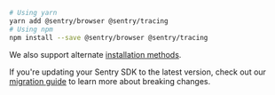 ```bash {tabTitle: ESM}
# Using yarn
yarn add @sentry/browser @sentry/tracing
# Using npm
npm install --save @sentry/browser @sentry/tracing
```

<Note>

We also support alternate [installation methods](/platforms/javascript/install/).

</Note>

 If you're updating your Sentry SDK to the latest version, check out our [migration guide](https://github.com/getsentry/sentry-javascript/blob/7.x/MIGRATION.md) to learn more about breaking changes.

